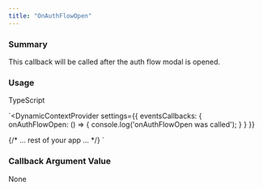 ```yaml
---
title: "OnAuthFlowOpen"
---
```


### Summary

This callback will be called after the auth flow modal is opened.

### Usage

TypeScript

`<DynamicContextProvider
  settings={{
    eventsCallbacks: {
      onAuthFlowOpen: () => {
        console.log('onAuthFlowOpen was called');
      }
    }
  }}
>
 {/* ... rest of your app ... */}
</DynamicContextProvider>
`

### Callback Argument Value

None